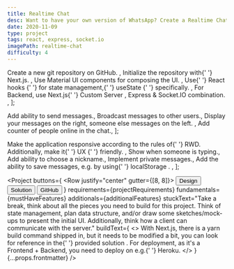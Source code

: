 ```yaml
---
title: Realtime Chat
desc: Want to have your own version of WhatsApp? Create a Realtime Chat App with React, Express & Socket.IO.
date: 2020-11-09
type: project
tags: react, express, socket.io
imagePath: realtime-chat
difficulty: 4
---
```




  <Text>
    Create a new git repository on <Link href="http://github.com/">GitHub</Link>.
  </Text>,
  <Text>
    Initialize the repository with{' '}
    <Link href="https://nextjs.org/">Next.js</Link>.
  </Text>,
  <Text>
    Use <Link href="https://material-ui.com/">Material UI</Link> components for
    composing the UI.
  </Text>,
  <Text>
    Use{' '}
    <Link href="https://reactjs.org/docs/hooks-reference.html">
      React hooks
    </Link>{' '}
    for state management,{' '}
    <Link href="https://reactjs.org/docs/hooks-reference.html#usestate">
      useState
    </Link>{' '}
    specifically.
  </Text>,
  <Text>
    For Backend, use Next.js{' '}
    <Link href="https://nextjs.org/docs/advanced-features/custom-server">
      Custom Server
    </Link>
    , <Link href="https://expressjs.com/">Express</Link> & <Link href="https://socket.io/">
      Socket.IO
    </Link> combination.
  </Text>,
];

  <Text>Add ability to send messages.</Text>,
  <Text>Broadcast messages to other users.</Text>,
  <Text>
    Display your messages on the right, someone else messages on the left.
  </Text>,
  <Text>Add counter of people online in the chat.</Text>,
];

  <Text>
    Make the application responsive according to the rules of{' '}
    <Link href="https://web.dev/responsive-web-design-basics/">RWD</Link>.
    Additionally, make it{' '}
    <Link href="https://www.interaction-design.org/literature/topics/ux-design">
      UX
    </Link>{' '}
    friendly.
  </Text>,
  <Text>Show when someone is typing.</Text>,
  <Text>Add ability to choose a nickname.</Text>,
  <Text>Implement private messages.</Text>,
  <Text>
    Add the ability to save messages, e.g. by using{' '}
    <Link href="https://developer.mozilla.org/en-US/docs/Web/API/Window/localStorage">
      localStorage
    </Link>
    .
  </Text>,
];

<Project
  buttons={
    <Row justify="center" gutter={[8, 8]}>
      <Col>
        <Link href="https://www.figma.com/file/wcTJcE0Foi1u3cTkV347Xx/Wireframes?node-id=264242%3A0">
          <Button type="secondary">Design</Button>
        </Link>
      </Col>
      <Col>
        <Link href="https://morning-meadow-64994.herokuapp.com/">
          <Button type="secondary">Solution</Button>
        </Link>
      </Col>
      <Col>
        <Link href="https://github.com/bigsondev/realtime-chat">
          <Button type="secondary">GitHub</Button>
        </Link>
      </Col>
    </Row>
  }
  requirements={projectRequirements}
  fundamentals={mustHaveFeatures}
  additionals={additionalFeatures}
  stuckText="Take a break, think about all the pieces you need to build for this
      project. Think of state management, plan data structure, and/or draw
      some sketches/mock-ups to present the initial UI. Additionally, think how a client can communicate with the server."
  buildText={
    <>
      With Next.js, there is a <Text code>yarn build</Text> command shipped in,
      but it needs to be modified a bit, you can look for reference in the{' '}
      <Link href="https://github.com/bigsondev/realtime-chat/blob/main/package.json">
        provided solution
      </Link>
      . For deployment, as it's a Frontend + Backend, you need to deploy on e.g.{' '}
      <Link href="https://www.heroku.com/">Heroku</Link>.
    </>
  }
  {...props.frontmatter}
/>
